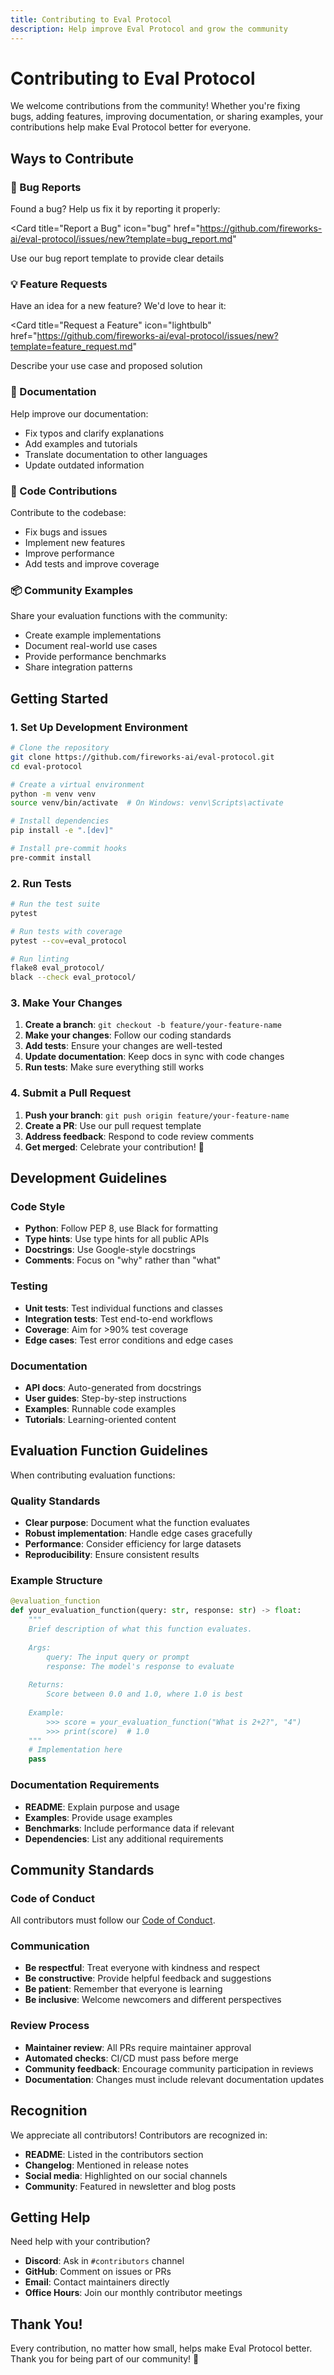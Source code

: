 ```yaml
---
title: Contributing to Eval Protocol
description: Help improve Eval Protocol and grow the community
---
```


# Contributing to Eval Protocol

We welcome contributions from the community! Whether you're fixing bugs, adding features, improving documentation, or sharing examples, your contributions help make Eval Protocol better for everyone.

## Ways to Contribute

### 🐛 Bug Reports
Found a bug? Help us fix it by reporting it properly:

<Card
  title="Report a Bug"
  icon="bug"
  href="https://github.com/fireworks-ai/eval-protocol/issues/new?template=bug_report.md"
>
  Use our bug report template to provide clear details
</Card>

### 💡 Feature Requests
Have an idea for a new feature? We'd love to hear it:

<Card
  title="Request a Feature"
  icon="lightbulb"
  href="https://github.com/fireworks-ai/eval-protocol/issues/new?template=feature_request.md"
>
  Describe your use case and proposed solution
</Card>

### 📝 Documentation
Help improve our documentation:
- Fix typos and clarify explanations
- Add examples and tutorials
- Translate documentation to other languages
- Update outdated information

### 🔧 Code Contributions
Contribute to the codebase:
- Fix bugs and issues
- Implement new features
- Improve performance
- Add tests and improve coverage

### 📦 Community Examples
Share your evaluation functions with the community:
- Create example implementations
- Document real-world use cases
- Provide performance benchmarks
- Share integration patterns

## Getting Started

### 1. Set Up Development Environment

```bash
# Clone the repository
git clone https://github.com/fireworks-ai/eval-protocol.git
cd eval-protocol

# Create a virtual environment
python -m venv venv
source venv/bin/activate  # On Windows: venv\Scripts\activate

# Install dependencies
pip install -e ".[dev]"

# Install pre-commit hooks
pre-commit install
```

### 2. Run Tests

```bash
# Run the test suite
pytest

# Run tests with coverage
pytest --cov=eval_protocol

# Run linting
flake8 eval_protocol/
black --check eval_protocol/
```

### 3. Make Your Changes

1. **Create a branch**: `git checkout -b feature/your-feature-name`
2. **Make your changes**: Follow our coding standards
3. **Add tests**: Ensure your changes are well-tested
4. **Update documentation**: Keep docs in sync with code changes
5. **Run tests**: Make sure everything still works

### 4. Submit a Pull Request

1. **Push your branch**: `git push origin feature/your-feature-name`
2. **Create a PR**: Use our pull request template
3. **Address feedback**: Respond to code review comments
4. **Get merged**: Celebrate your contribution! 🎉

## Development Guidelines

### Code Style
- **Python**: Follow PEP 8, use Black for formatting
- **Type hints**: Use type hints for all public APIs
- **Docstrings**: Use Google-style docstrings
- **Comments**: Focus on "why" rather than "what"

### Testing
- **Unit tests**: Test individual functions and classes
- **Integration tests**: Test end-to-end workflows
- **Coverage**: Aim for >90% test coverage
- **Edge cases**: Test error conditions and edge cases

### Documentation
- **API docs**: Auto-generated from docstrings
- **User guides**: Step-by-step instructions
- **Examples**: Runnable code examples
- **Tutorials**: Learning-oriented content

## Evaluation Function Guidelines

When contributing evaluation functions:

### Quality Standards
- **Clear purpose**: Document what the function evaluates
- **Robust implementation**: Handle edge cases gracefully
- **Performance**: Consider efficiency for large datasets
- **Reproducibility**: Ensure consistent results

### Example Structure
```python
@evaluation_function
def your_evaluation_function(query: str, response: str) -> float:
    """
    Brief description of what this function evaluates.
    
    Args:
        query: The input query or prompt
        response: The model's response to evaluate
        
    Returns:
        Score between 0.0 and 1.0, where 1.0 is best
        
    Example:
        >>> score = your_evaluation_function("What is 2+2?", "4")
        >>> print(score)  # 1.0
    """
    # Implementation here
    pass
```

### Documentation Requirements
- **README**: Explain purpose and usage
- **Examples**: Provide usage examples
- **Benchmarks**: Include performance data if relevant
- **Dependencies**: List any additional requirements

## Community Standards

### Code of Conduct
All contributors must follow our [Code of Conduct](https://github.com/fireworks-ai/eval-protocol/blob/main/CODE_OF_CONDUCT.md).

### Communication
- **Be respectful**: Treat everyone with kindness and respect
- **Be constructive**: Provide helpful feedback and suggestions
- **Be patient**: Remember that everyone is learning
- **Be inclusive**: Welcome newcomers and different perspectives

### Review Process
- **Maintainer review**: All PRs require maintainer approval
- **Automated checks**: CI/CD must pass before merge
- **Community feedback**: Encourage community participation in reviews
- **Documentation**: Changes must include relevant documentation updates

## Recognition

We appreciate all contributors! Contributors are recognized in:
- **README**: Listed in the contributors section
- **Changelog**: Mentioned in release notes
- **Social media**: Highlighted on our social channels
- **Community**: Featured in newsletter and blog posts

## Getting Help

Need help with your contribution?

- **Discord**: Ask in `#contributors` channel
- **GitHub**: Comment on issues or PRs
- **Email**: Contact maintainers directly
- **Office Hours**: Join our monthly contributor meetings

## Thank You!

Every contribution, no matter how small, helps make Eval Protocol better. Thank you for being part of our community! 🎉
